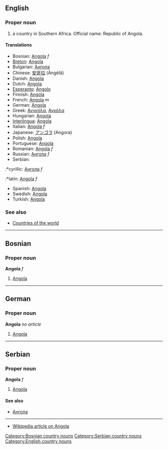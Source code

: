 ==English==
===Proper noun===
#a country in Southern Africa. Official name: Republic of Angola.
====Translations====
*Bosnian: [[Angola]] ''f''
*[[Breton]]: [[Angola]]
*Bulgarian: [[Ангола]]
*Chinese: [[安哥拉]] (Āngēlā)
*Danish: [[Angola]]
*Dutch: [[Angola]]
*[[Esperanto]]: [[Angolo]]
*Finnish: [[Angola]]
*French: [[Angola]] ''m''
*German: [[Angola]]
*Greek: [[Ανγκόλα]], [[Αγκόλα]]
*Hungarian: [[Angola]]
*[[Interlingua]]: [[Angola]]
*Italian: [[Angola]] ''f''
*Japanese: [[アンゴラ]] (Angora)
*Polish: [[Angola]]
*Portuguese: [[Angola]]
*Romanian: [[Angola]] ''f''
*Russian: [[Ангола]] ''f''
*Serbian:
:*cyrillic: [[Ангола]] ''f''
:*latin: [[Angola]] ''f''
*Spanish: [[Angola]]
*Swedish: [[Angola]]
*Turkish: [[Angola]]
===See also===
*[[Countries of the world]]
----
==Bosnian==
===Proper noun===
'''Angola''' ''f''
#[[Angola]]
[[Category:Bosnian country nouns]]
----
==German==
===Proper noun===
'''Angola''' ''no article''
#[[Angola]]
----
==Serbian==
===Proper noun===
'''Angola''' ''f''
#[[Angola]]
====See also====
*[[Ангола]]
[[Category:Serbian country nouns]]
----
*[[en:Angola|Wikipedia article on Angola]]
[[Category:English country nouns]]